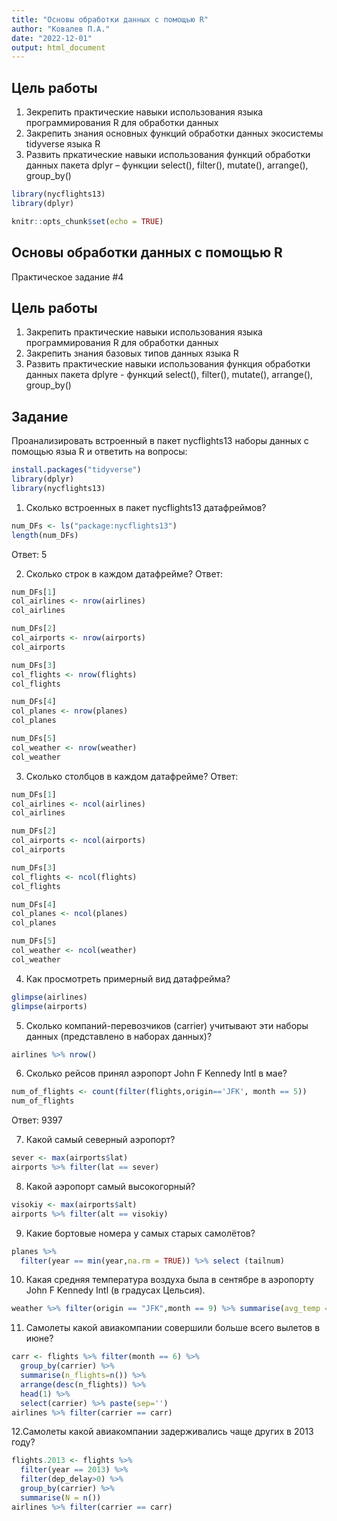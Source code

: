 ---
title: "Основы обработки данных с помощью R"
author: "Ковалев П.А."
date: "2022-12-01"
output: html_document
---

## Цель работы
1. Зекрепить практические навыки использования языка программирования R для обработки данных
2. Закрепить знания основных функций обработки данных экосистемы tidyverse языка R
3. Развить пркатические навыки использования функций обработки данных пакета dplyr – функции select(), filter(), mutate(), arrange(), group_by()


```{r}
library(nycflights13)
library(dplyr)
```


```{r setup, include=FALSE}
knitr::opts_chunk$set(echo = TRUE)
```

## Основы обработки данных с помощью R
Практическое задание #4

## Цель работы
1. Закрепить практические навыки использования языка программирования R для обработки данных
2. Закрепить знания базовых типов данных языка R
3. Развить практические навыки использования функция обработки данных пакета dplyre - функций select(), filter(), mutate(), arrange(), group_by()

## Задание
Проанализировать встроенный в пакет nycflights13 наборы данных с помощью языа R и ответить на вопросы:

```{r message=FALSE, warning=FALSE}
install.packages("tidyverse")
library(dplyr)
library(nycflights13)
```


1) Сколько встроенных в пакет nycflights13 датафреймов?
```{r}
num_DFs <- ls("package:nycflights13")
length(num_DFs)
```
Ответ: 5

2) Сколько строк в каждом датафрейме?
Ответ:
```{r}
num_DFs[1]
col_airlines <- nrow(airlines)
col_airlines

num_DFs[2]
col_airports <- nrow(airports)
col_airports

num_DFs[3]
col_flights <- nrow(flights)
col_flights

num_DFs[4]
col_planes <- nrow(planes)
col_planes

num_DFs[5]
col_weather <- nrow(weather)
col_weather
```

3) Сколько столбцов в каждом датафрейме?
Ответ:
```{r}
num_DFs[1]
col_airlines <- ncol(airlines)
col_airlines

num_DFs[2]
col_airports <- ncol(airports)
col_airports

num_DFs[3]
col_flights <- ncol(flights)
col_flights

num_DFs[4]
col_planes <- ncol(planes)
col_planes

num_DFs[5]
col_weather <- ncol(weather)
col_weather
```

4) Как просмотреть примерный вид датафрейма?
```{r}
glimpse(airlines)
glimpse(airports)
```

5) Сколько компаний-перевозчиков (carrier) учитывают эти наборы данных (представлено в наборах данных)?
```{r}
airlines %>% nrow()
```

6) Сколько рейсов принял аэропорт John F Kennedy Intl в мае?
```{r}
num_of_flights <- count(filter(flights,origin=='JFK', month == 5))
num_of_flights
```
Ответ: 9397

7. Какой самый северный аэропорт?
```{r}
sever <- max(airports$lat)
airports %>% filter(lat == sever)
```

8. Какой аэропорт самый высокогорный?
```{r}
visokiy <- max(airports$alt)
airports %>% filter(alt == visokiy)
```

9. Какие бортовые номера у самых старых самолётов?
```{r}
planes %>% 
  filter(year == min(year,na.rm = TRUE)) %>% select (tailnum)

```

10. Какая средняя температура воздуха была в сентябре в аэропорту John F Kennedy Intl (в градусах Цельсия).
```{r}
weather %>% filter(origin == "JFK",month == 9) %>% summarise(avg_temp = mean(5/9*(temp - 32), na.rm=TRUE))
```

11. Самолеты какой авиакомпании совершили больше всего вылетов в июне?
```{r}
carr <- flights %>% filter(month == 6) %>%
  group_by(carrier) %>% 
  summarise(n_flights=n()) %>% 
  arrange(desc(n_flights)) %>%
  head(1) %>%
  select(carrier) %>% paste(sep='')
airlines %>% filter(carrier == carr)
```

12.Самолеты какой авиакомпании задерживались чаще других в 2013 году?
```{r}
flights.2013 <- flights %>% 
  filter(year == 2013) %>%
  filter(dep_delay>0) %>%
  group_by(carrier) %>% 
  summarise(N = n())
airlines %>% filter(carrier == carr)
```














































